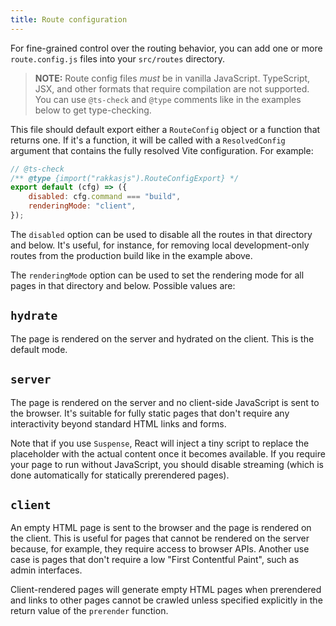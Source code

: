 ```yaml
---
title: Route configuration
---
```


For fine-grained control over the routing behavior, you can add one or more `route.config.js` files into your `src/routes` directory.

> **NOTE:** Route config files _must_ be in vanilla JavaScript. TypeScript, JSX, and other formats that require compilation are not supported. You can use `@ts-check` and `@type` comments like in the examples below to get type-checking.

This file should default export either a `RouteConfig` object or a function that returns one. If it's a function, it will be called with a `ResolvedConfig` argument that contains the fully resolved Vite configuration. For example:

```js
// @ts-check
/** @type {import("rakkasjs").RouteConfigExport} */
export default (cfg) => ({
	disabled: cfg.command === "build",
	renderingMode: "client",
});
```

The `disabled` option can be used to disable all the routes in that directory and below. It's useful, for instance, for removing local development-only routes from the production build like in the example above.

The `renderingMode` option can be used to set the rendering mode for all pages in that directory and below. Possible values are:

## `hydrate`

The page is rendered on the server and hydrated on the client. This is the default mode.

## `server`

The page is rendered on the server and no client-side JavaScript is sent to the browser. It's suitable for fully static pages that don't require any interactivity beyond standard HTML links and forms.

Note that if you use `Suspense`, React will inject a tiny script to replace the placeholder with the actual content once it becomes available. If you require your page to run without JavaScript, you should disable streaming (which is done automatically for statically prerendered pages).

## `client`

An empty HTML page is sent to the browser and the page is rendered on the client. This is useful for pages that cannot be rendered on the server because, for example, they require access to browser APIs. Another use case is pages that don't require a low "First Contentful Paint", such as admin interfaces.

Client-rendered pages will generate empty HTML pages when prerendered and links to other pages cannot be crawled unless specified explicitly in the return value of the `prerender` function.
